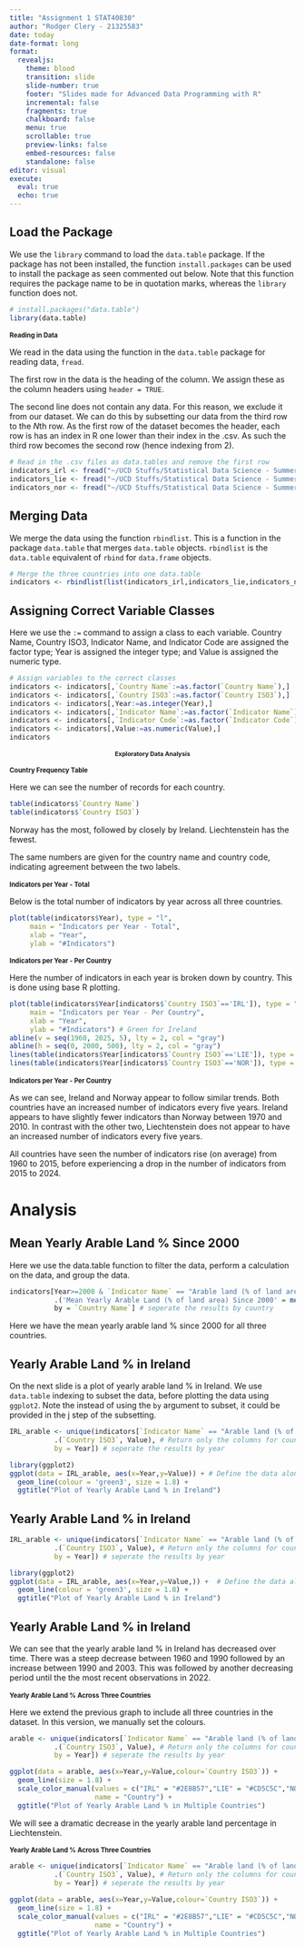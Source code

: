 ```yaml
---
title: "Assignment 1 STAT40830"
author: "Rodger Clery - 21325583"
date: today
date-format: long
format: 
  revealjs:
    theme: blood
    transition: slide
    slide-number: true
    footer: "Slides made for Advanced Data Programming with R"
    incremental: false
    fragments: true
    chalkboard: false
    menu: true
    scrollable: true
    preview-links: false
    embed-resources: false
    standalone: false
editor: visual
execute: 
  eval: true
  echo: true
---
```


## Load the Package

We use the `library` command to load the `data.table` package. If the package has not been installed, the function `install.packages` can be used to install the package as seen commented out below. Note that this function requires the package name to be in quotation marks, whereas the `library` function does not.

```r
# install.packages("data.table")
library(data.table)
```

## Reading in Data {style="font-size: .8em;"}

We read in the data using the function in the `data.table` package for reading data, `fread`.

The first row in the data is the heading of the column. We assign these as the column headers using `header = TRUE`.

The second line does not contain any data. For this reason, we exclude it from our dataset. We can do this by subsetting our data from the third row to the $N$th row. As the first row of the dataset becomes the header, each row is has an index in R one lower than their index in the .csv. As such the third row becomes the second row (hence indexing from $2$).

```r
# Read in the .csv files as data.tables and remove the first row
indicators_irl <- fread("~/UCD Stuffs/Statistical Data Science - Summer/Advanced Data Programming with R/Assignment 1/Data/indicators_irl.csv", header = TRUE)[2:.N,,]
indicators_lie <- fread("~/UCD Stuffs/Statistical Data Science - Summer/Advanced Data Programming with R/Assignment 1/Data/indicators_lie.csv", header = TRUE)[2:.N,,]
indicators_nor <- fread("~/UCD Stuffs/Statistical Data Science - Summer/Advanced Data Programming with R/Assignment 1/Data/indicators_nor.csv", header = TRUE)[2:.N,,]
```

## Merging Data

We merge the data using the function `rbindlist`. This is a function in the package `data.table` that merges `data.table` objects. `rbindlist` is the `data.table` equivalent of `rbind` for `data.frame` objects.

```r
# Merge the three countries into one data.table
indicators <- rbindlist(list(indicators_irl,indicators_lie,indicators_nor))
```

## Assigning Correct Variable Classes

Here we use the `:=` command to assign a class to each variable. Country Name, Country ISO3, Indicator Name, and Indicator Code are assigned the factor type; Year is assigned the integer type; and Value is assigned the numeric type.

```r
# Assign variables to the correct classes
indicators <- indicators[,`Country Name`:=as.factor(`Country Name`),]
indicators <- indicators[,`Country ISO3`:=as.factor(`Country ISO3`),]
indicators <- indicators[,Year:=as.integer(Year),]
indicators <- indicators[,`Indicator Name`:=as.factor(`Indicator Name`),]
indicators <- indicators[,`Indicator Code`:=as.factor(`Indicator Code`),]
indicators <- indicators[,Value:=as.numeric(Value),]
indicators
```

# Exploratory Data Analysis {style="font-size: .75em;text-align: center"}

## Country Frequency Table {style="font-size: .8em;"}

Here we can see the number of records for each country.

```r
table(indicators$`Country Name`)
table(indicators$`Country ISO3`)
```

Norway has the most, followed by closely by Ireland. Liechtenstein has the fewest.

The same numbers are given for the country name and country code, indicating agreement between the two labels.

## Indicators per Year - Total {style="font-size: .8em;"}

Below is the total number of indicators by year across all three countries.

```r
plot(table(indicators$Year), type = "l",
     main = "Indicators per Year - Total", 
     xlab = "Year",
     ylab = "#Indicators")
```

## Indicators per Year - Per Country {style="font-size: .8em;"}

Here the number of indicators in each year is broken down by country. This is done using base R plotting.

```r
plot(table(indicators$Year[indicators$`Country ISO3`=='IRL']), type = "l", col = 'green3',
     main = "Indicators per Year - Per Country", 
     xlab = "Year",
     ylab = "#Indicators") # Green for Ireland
abline(v = seq(1960, 2025, 5), lty = 2, col = "gray")
abline(h = seq(0, 2000, 500), lty = 2, col = "gray")
lines(table(indicators$Year[indicators$`Country ISO3`=='LIE']), type = "l", col = 'red2') # Red for Liechtenstein
lines(table(indicators$Year[indicators$`Country ISO3`=='NOR']), type = "l", col = 'navy') # Navy for Norway
```

## Indicators per Year - Per Country {style="font-size: .8em;"}

As we can see, Ireland and Norway appear to follow similar trends. Both countries have an increased number of indicators every five years. Ireland appears to have slightly fewer indicators than Norway between $1970$ and $2010$. In contrast with the other two, Liechtenstein does not appear to have an increased number of indicators every five years.

All countries have seen the number of indicators rise (on average) from $1960$ to $2015$, before experiencing a drop in the number of indicators from $2015$ to $2024$.

# Analysis

## Mean Yearly Arable Land % Since 2000

Here we use the data.table function to filter the data, perform a calculation on the data, and group the data.

```r
indicators[Year>=2000 & `Indicator Name` == "Arable land (% of land area)", # Only include rows with years since 2000, and indicator Arable land (% of land area)
           .('Mean Yearly Arable Land (% of land area) Since 2000' = mean(Value)), # Calculate the mean value of this indicator of the selected rows
           by = `Country Name`] # seperate the results by country
```

Here we have the mean yearly arable land % since 2000 for all three countries.

## Yearly Arable Land % in Ireland

On the next slide is a plot of yearly arable land % in Ireland. We use `data.table` indexing to subset the data, before plotting the data using `ggplot2`. Note the instead of using the `by` argument to subset, it could be provided in the j step of the subsetting.

```r
IRL_arable <- unique(indicators[`Indicator Name` == "Arable land (% of land area)" & `Country ISO3` == 'IRL' , # Only include rows with indicator Arable land (% of land area) in the country of Ireland
           .(`Country ISO3`, Value), # Return only the columns for country code and value
           by = Year]) # seperate the results by year

library(ggplot2)
ggplot(data = IRL_arable, aes(x=Year,y=Value)) + # Define the data along with the x and y axes
  geom_line(colour = 'green3', size = 1.8) + 
  ggtitle("Plot of Yearly Arable Land % in Ireland")
```

## Yearly Arable Land % in Ireland

```r
IRL_arable <- unique(indicators[`Indicator Name` == "Arable land (% of land area)" & `Country ISO3` == 'IRL' , # Only include rows with indicator Arable land (% of land area) in the country of Ireland
           .(`Country ISO3`, Value), # Return only the columns for country code and value
           by = Year]) # seperate the results by year

library(ggplot2)
ggplot(data = IRL_arable, aes(x=Year,y=Value,)) +  # Define the data along with the x and y axes
  geom_line(colour = 'green3', size = 1.8) + 
  ggtitle("Plot of Yearly Arable Land % in Ireland")
```

## Yearly Arable Land % in Ireland

We can see that the yearly arable land % in Ireland has decreased over time. There was a steep decrease between $1960$ and $1990$ followed by an increase between $1990$ and $2003$. This was followed by another decreasing period until the the most recent observations in $2022$.

## Yearly Arable Land % Across Three Countries {style="font-size: .8em;"}

Here we extend the previous graph to include all three countries in the dataset. In this version, we manually set the colours.

```r
arable <- unique(indicators[`Indicator Name` == "Arable land (% of land area)", # Only include rows with indicator Arable land (% of land area)
           .(`Country ISO3`, Value), # Return only the columns for country code and value
           by = Year]) # seperate the results by year

ggplot(data = arable, aes(x=Year,y=Value,colour=`Country ISO3`)) + 
  geom_line(size = 1.8) + 
  scale_color_manual(values = c("IRL" = "#2E8B57","LIE" = "#CD5C5C","NOR" = "#1E90FF"),
                     name = "Country") +
  ggtitle("Plot of Yearly Arable Land % in Multiple Countries")
```

We will see a dramatic decrease in the yearly arable land percentage in Liechtenstein.

## Yearly Arable Land % Across Three Countries {style="font-size: .8em;"}

```r
arable <- unique(indicators[`Indicator Name` == "Arable land (% of land area)", # Only include rows with indicator Arable land (% of land area)
           .(`Country ISO3`, Value), # Return only the columns for country code and value
           by = Year]) # seperate the results by year

ggplot(data = arable, aes(x=Year,y=Value,colour=`Country ISO3`)) + 
  geom_line(size = 1.8) + 
  scale_color_manual(values = c("IRL" = "#2E8B57","LIE" = "#CD5C5C","NOR" = "#1E90FF"),
                     name = "Country") +
  ggtitle("Plot of Yearly Arable Land % in Multiple Countries")
```
